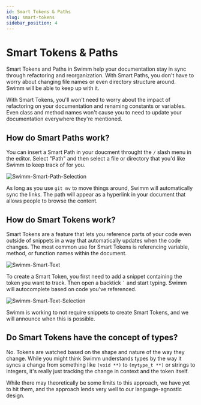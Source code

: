 ```yaml
---
id: Smart Tokens & Paths
slug: smart-tokens
sidebar_position: 4
---
```


# Smart Tokens & Paths

Smart Tokens and Paths in Swimm help your documentation stay in sync
through refactoring and reorganization. With Smart Paths, you don't have
to worry about changing file names or even directory structure around. 
Swimm will be able to keep up with it. 

With Smart Tokens, you'll won't need to worry about the impact of
refactoring on your documentation and renaming constants or variables. Even
class and method names won't cause you to need to update your documentation
everywhere they're mentioned. 

## How do Smart Paths work?

You can insert a Smart Path in your doucment throught the `/` slash menu in
the editor. Select "Path" and then select a file or directory that you'd like
Swimm to keep track of for you. 

![Swimm-Smart-Path-Selection](../../static/img/smart-paths1.png)

As long as you use `git mv` to move things around, Swimm will automatically 
sync the links. The path will appear as a hyperlink in your document that 
allows people to browse the content.

## How do Smart Tokens work?

Smart Tokens are a feature that lets you reference parts of your code even outside of
snippets in a way that automatically updates when the code changes. The most common use
for Smart Tokens is referencing variable, method, or function names within the document.

![Swimm-Smart-Text](../../static/img/smart-tokens1.png)

To create a Smart Token, you first need to add a snippet containing the token you want to track. 
Then open a backtick <code>\`</code> and start typing. Swimm will autocomplete based on
code you've referenced.

![Swimm-Smart-Text-Selection](../../static/img/smart-tokens2.png)

Swimm is working to not require snippets to create Smart Tokens, and we will announce when this is possible.

## Do Smart Tokens have the concept of types?

No. Tokens are watched based on the shape and nature of the way they change. While 
you might think Swimm understands types by the way it syncs a change from something
like `(void **)` to `(mytype_t **)` or strings to integers, it's really just 
tracking the change in context and the token itself. 

While there may theoretically be some limits to this approach, we have yet to hit
them, and the approach lends very well to our language-agnostic design.
